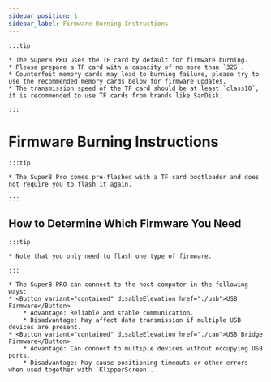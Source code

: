 ```yaml
---
sidebar_position: 1
sidebar_label: Firmware Burning Instructions
---
```


    :::tip

    * The Super8 PRO uses the TF card by default for firmware burning.
    * Please prepare a TF card with a capacity of no more than `32G`.
    * Counterfeit memory cards may lead to burning failure, please try to use the recommended memory cards below for firmware updates.
    * The transmission speed of the TF card should be at least `class10`, it is recommended to use TF cards from brands like SanDisk.

    :::

# Firmware Burning Instructions

    :::tip

    * The Super8 Pro comes pre-flashed with a TF card bootloader and does not require you to flash it again.

    :::

## How to Determine Which Firmware You Need

    :::tip

    * Note that you only need to flash one type of firmware.

    :::
    
    * The Super8 PRO can connect to the host computer in the following ways:
    * <Button variant="contained" disableElevation href="./usb">USB Firmware</Button>
        * Advantage: Reliable and stable communication.
        * Disadvantage: May affect data transmission if multiple USB devices are present.
    * <Button variant="contained" disableElevation href="./can">USB Bridge Firmware</Button>
        * Advantage: Can connect to multiple devices without occupying USB ports.
        * Disadvantage: May cause positioning timeouts or other errors when used together with `KlipperScreen`.
